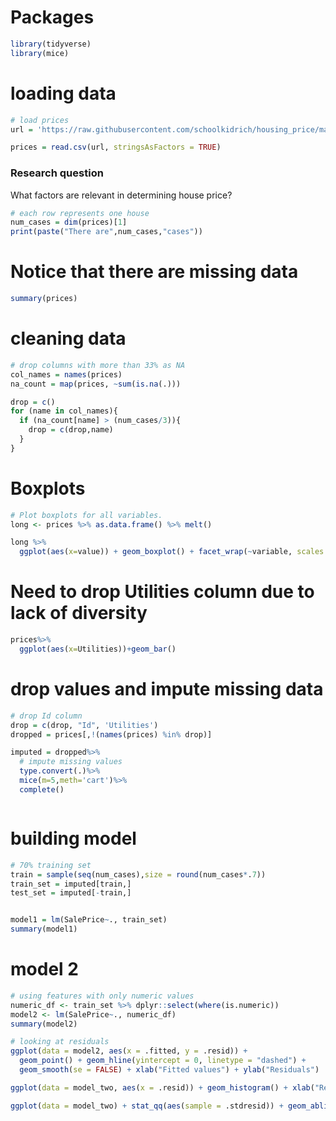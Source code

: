 # Packages

```{r}
library(tidyverse)
library(mice)
```

# loading data

```{r setup, echo=TRUE, results='hide', warning=FALSE, message=FALSE}
# load prices
url = 'https://raw.githubusercontent.com/schoolkidrich/housing_price/main/train.csv'

prices = read.csv(url, stringsAsFactors = TRUE)
```


### Research question 

What factors are relevant in determining house price? 


```{r}
# each row represents one house 
num_cases = dim(prices)[1]
print(paste("There are",num_cases,"cases"))
```


# Notice that there are missing data

```{r}
summary(prices)
```

# cleaning data

```{r}
# drop columns with more than 33% as NA
col_names = names(prices)
na_count = map(prices, ~sum(is.na(.)))

drop = c()
for (name in col_names){
  if (na_count[name] > (num_cases/3)){
    drop = c(drop,name)
  }
}
```

# Boxplots

``` {r boxPlots, warning=FALSE, message=FALSE, echo=FALSE}
# Plot boxplots for all variables.
long <- prices %>% as.data.frame() %>% melt()

long %>%
  ggplot(aes(x=value)) + geom_boxplot() + facet_wrap(~variable, scales = 'free')
```

# Need to drop Utilities column due to lack of diversity

```{r}
prices%>% 
  ggplot(aes(x=Utilities))+geom_bar()
```

# drop values and impute missing data

```{r}
# drop Id column
drop = c(drop, "Id", 'Utilities')
dropped = prices[,!(names(prices) %in% drop)]

imputed = dropped%>%
  # impute missing values
  type.convert(.)%>%
  mice(m=5,meth='cart')%>%
  complete()



```



# building model

```{r}
# 70% training set
train = sample(seq(num_cases),size = round(num_cases*.7))
train_set = imputed[train,]
test_set = imputed[-train,]


model1 = lm(SalePrice~., train_set)
summary(model1)

```

# model 2

```{r}
# using features with only numeric values
numeric_df <- train_set %>% dplyr::select(where(is.numeric))
model2 <- lm(SalePrice~., numeric_df)
summary(model2)
```

```{r}
# looking at residuals
ggplot(data = model2, aes(x = .fitted, y = .resid)) +
  geom_point() + geom_hline(yintercept = 0, linetype = "dashed") +
  geom_smooth(se = FALSE) + xlab("Fitted values") + ylab("Residuals")

ggplot(data = model_two, aes(x = .resid)) + geom_histogram() + xlab("Residuals")

ggplot(data = model_two) + stat_qq(aes(sample = .stdresid)) + geom_abline()
```


